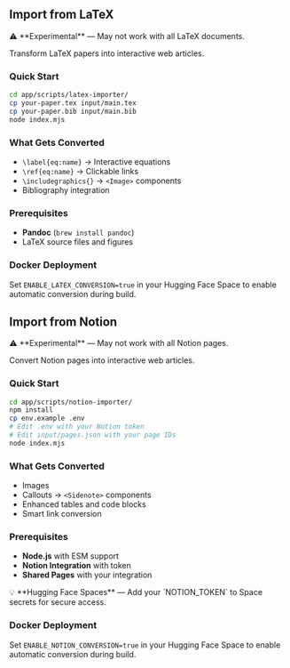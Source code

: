 
## Import from LaTeX

<Note variant="warning">
⚠️ **Experimental** — May not work with all LaTeX documents.
</Note>

Transform LaTeX papers into interactive web articles.

### Quick Start

```bash
cd app/scripts/latex-importer/
cp your-paper.tex input/main.tex
cp your-paper.bib input/main.bib
node index.mjs
```

### What Gets Converted

- `\label{eq:name}` → Interactive equations
- `\ref{eq:name}` → Clickable links
- `\includegraphics{}` → `<Image>` components
- Bibliography integration

### Prerequisites

- **Pandoc** (`brew install pandoc`)
- LaTeX source files and figures

### Docker Deployment

Set `ENABLE_LATEX_CONVERSION=true` in your Hugging Face Space to enable automatic conversion during build.

## Import from Notion

<Note variant="warning">
⚠️ **Experimental** — May not work with all Notion pages.
</Note>

Convert Notion pages into interactive web articles.

### Quick Start

```bash
cd app/scripts/notion-importer/
npm install
cp env.example .env
# Edit .env with your Notion token
# Edit input/pages.json with your page IDs
node index.mjs
```

### What Gets Converted

- Images
- Callouts → `<Sidenote>` components
- Enhanced tables and code blocks
- Smart link conversion

### Prerequisites

- **Node.js** with ESM support
- **Notion Integration** with token
- **Shared Pages** with your integration

<Note variant="info">
💡 **Hugging Face Spaces** — Add your `NOTION_TOKEN` to Space secrets for secure access.
</Note>

### Docker Deployment

Set `ENABLE_NOTION_CONVERSION=true` in your Hugging Face Space to enable automatic conversion during build.